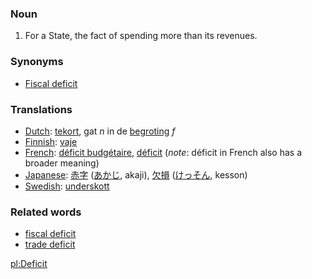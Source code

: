 ===Noun===

#For a State, the fact of spending more than its revenues.
===Synonyms===
*[[Fiscal deficit]]
===Translations===
*[[Dutch]]: [[tekort]], gat ''n'' in de [[begroting]] ''f''
*[[Finnish]]: [[vaje]]
*[[French]]: [[déficit budgétaire]], [[déficit]] (''note'': déficit in French also has a broader meaning)
*[[Japanese]]: [[赤字]] ([[あかじ]], akaji), [[欠損]] ([[けっそん]], kesson)
*[[Swedish]]: [[underskott]]

===Related words===

*[[fiscal deficit]]
*[[trade deficit]]

[[pl:Deficit]]